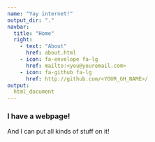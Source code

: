 ```yaml
---
name: "Yay internet!"
output_dir: "."
navbar:
  title: "Home"
  right:
    - text: "About"
      href: about.html
    - icon: fa-envelope fa-lg
      href: mailto:<you@youremail.com>
    - icon: fa-github fa-lg
      href: http://github.com/<YOUR_GH_NAME>/
output:
  html_document
---
```


### I have a webpage!

And I can put all kinds of stuff on it!